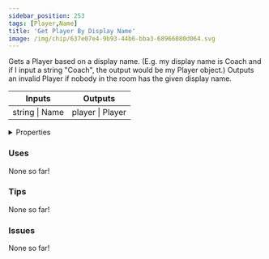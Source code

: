 ```yaml
---
sidebar_position: 253
tags: [Player,Name]
title: 'Get Player By Display Name'
image: /img/chip/637e07e4-9b93-44b6-bba3-68966080d064.svg
---
```


Gets a Player based on a display name. (E.g. my display name is Coach and if I input a string "Coach", the output would be my Player object.) Outputs an invalid Player if nobody in the room has the given display name.



<IChip uuid="637e07e4-9b93-44b6-bba3-68966080d064"/>

<table><thead><tr><th>Inputs</th><th>Outputs</th></tr></thead><tbody><tr><td>string | Name</td><td>player | Player</td></tr></tbody></table>

<details>
  <summary>Properties</summary>
  <div>
    <div>
    <table>
      <tbody>
        <tr>
          <td>Is beta required?</td>
          <td>No</td>
        </tr>
        <tr>
          <td>Is chip a trolling risk?</td>
          <td>No</td>
        </tr>
        <tr>
          <td>Is chip a role assignment risk?</td>
          <td>No</td>
        </tr>
        <tr>
          <td>Chip UUID</td>
          <td>637e07e4-9b93-44b6-bba3-68966080d064</td>
        </tr>
        <tr>
          <td>Room availability</td>
          <td>Available everywhere</td>
        </tr>
      </tbody>
    </table>
    </div>
  </div>
</details>

### Uses

None so far!

### Tips

None so far!

### Issues

None so far!